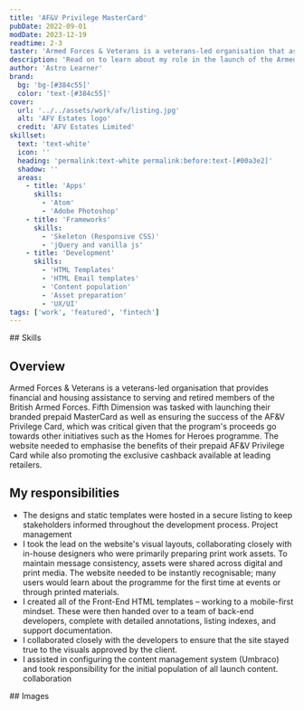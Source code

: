 ```yaml
---
title: 'AF&V Privilege MasterCard'
pubDate: 2022-09-01
modDate: 2023-12-19
readtime: 2-3
taster: 'Armed Forces & Veterans is a veterans-led organisation that assists serving and retired members of the British Armed Forces with financial and housing needs. See how they launched their branded prepaid MasterCard'
description: 'Read on to learn about my role in the launch of the Armed Forces & Veterans prepaid MasterCard, an exclusive cashback programme available to serving and retired members of the British Armed Forces and their immediate families.'
author: 'Astro Learner'
brand: 
  bg: 'bg-[#384c55]'
  color: 'text-[#384c55]'
cover:
  url: '../../assets/work/afv/listing.jpg'
  alt: 'AFV Estates logo'
  credit: 'AFV Estates Limited'
skillset:
  text: 'text-white'
  icon: ''
  heading: 'permalink:text-white permalink:before:text-[#00a3e2]'
  shadow: ''
  areas:
    - title: 'Apps'
      skills:
        - 'Atom'
        - 'Adobe Photoshop'
    - title: 'Frameworks'
      skills:
        - 'Skeleton (Responsive CSS)'
        - 'jQuery and vanilla js'
    - title: 'Development'
      skills:
        - 'HTML Templates'
        - 'HTML Email templates'
        - 'Content population'
        - 'Asset preparation'
        - 'UX/UI'
tags: ['work', 'featured', 'fintech']
---
```


<Skills skillset={frontmatter.skillset} bg={frontmatter.brand.bg} >
## Skills
</Skills>


<BlockPicture src={laptop_iphone_front} class="my-0" alt="A profile" credit={frontmatter.title} wrapper={true} />

## Overview

Armed Forces & Veterans is a veterans-led organisation that provides financial and housing assistance to serving and retired members of the British Armed Forces.
Fifth Dimension was tasked with launching their branded prepaid MasterCard as well as ensuring the success of the AF&V Privilege Card, which was critical given that the program's proceeds go towards other initiatives such as the Homes for Heroes programme.
The website needed to emphasise the benefits of their prepaid AF&V Privilege Card while also promoting the exclusive cashback available at leading retailers.

## My responsibilities

-   The designs and static templates were hosted in a secure listing to keep stakeholders informed throughout the development process. <span class="label label--info !m-0">Project management</span>
-   I took the lead on the website's visual layouts, collaborating closely with in-house designers who were primarily preparing print work assets. To maintain message consistency, assets were shared across digital and print media. The website needed to be instantly recognisable; many users would learn about the programme for the first time at events or through printed materials.
-   I created all of the Front-End HTML templates – working to a mobile-first mindset. These were then handed over to a team of back-end developers, complete with detailed annotations, listing indexes, and support documentation.
-   I collaborated closely with the developers to ensure that the site stayed true to the visuals approved by the client.
-   I assisted in configuring the content management system (Umbraco) and took responsibility for the initial population of all launch content. <span class="label label--info !m-0">collaboration</span>


<Gallery collection='gScreens' data={data} >
<Fragment slot="title">
## Images
</Fragment>

</Gallery>
